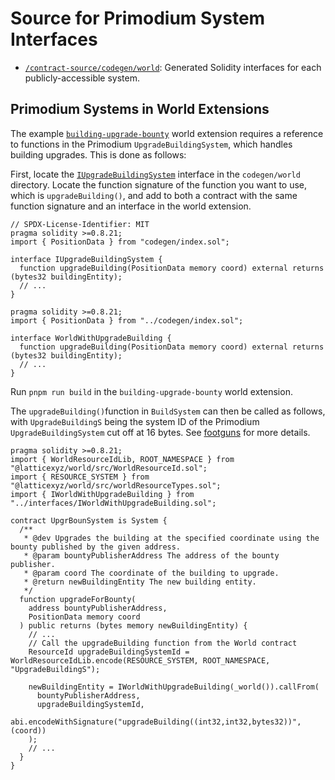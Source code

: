 # Source for Primodium System Interfaces

- [`/contract-source/codegen/world`](https://github.com/primodiumxyz/developers/blob/main/contract-source/codegen/world): Generated Solidity interfaces for each publicly-accessible system.

## Primodium Systems in World Extensions

The example [`building-upgrade-bounty`](../world-extension/examples.mdx) world extension requires a reference to functions in the Primodium `UpgradeBuildingSystem`, which handles building upgrades. This is done as follows:

First, locate the [`IUpgradeBuildingSystem`](https://github.com/primodiumxyz/developers/blob/main/contract-source/codegen/world/IUpgradeBuildingSystem.sol) interface in the `codegen/world` directory. Locate the function signature of the function you want to use, which is `upgradeBuilding()`, and add to both a contract with the same function signature and an interface in the world extension.

```solidity filename="/contract-source/codegen/world/IUpgradeBuildingSystem.sol" showLineNumbers {6}
// SPDX-License-Identifier: MIT
pragma solidity >=0.8.21;
import { PositionData } from "codegen/index.sol";

interface IUpgradeBuildingSystem {
  function upgradeBuilding(PositionData memory coord) external returns (bytes32 buildingEntity);
  // ...
}
```

```solidity filename="/contract-source/codegen/world/interfaces.sol" showLineNumbers {5}
pragma solidity >=0.8.21;
import { PositionData } from "../codegen/index.sol";

interface WorldWithUpgradeBuilding {
  function upgradeBuilding(PositionData memory coord) external returns (bytes32 buildingEntity);
  // ...
}
```

Run `pnpm run build` in the `building-upgrade-bounty` world extension.

The `upgradeBuilding()`function in `BuildSystem` can then be called as follows, with `UpgradeBuildingS` being the system ID of the Primodium `UpgradeBuildingSystem` cut off at 16 bytes. See [footguns](../world-extension/footguns.mdx) for more details.

```solidity copy filename="/examples/building-upgrade-bounty/packages/contracts/src/systems/UpgrBounSystem.sol" showLineNumbers {19-25}
pragma solidity >=0.8.21;
import { WorldResourceIdLib, ROOT_NAMESPACE } from "@latticexyz/world/src/WorldResourceId.sol";
import { RESOURCE_SYSTEM } from "@latticexyz/world/src/worldResourceTypes.sol";
import { IWorldWithUpgradeBuilding } from "../interfaces/IWorldWithUpgradeBuilding.sol";

contract UpgrBounSystem is System {
  /**
   * @dev Upgrades the building at the specified coordinate using the bounty published by the given address.
   * @param bountyPublisherAddress The address of the bounty publisher.
   * @param coord The coordinate of the building to upgrade.
   * @return newBuildingEntity The new building entity.
   */
  function upgradeForBounty(
    address bountyPublisherAddress,
    PositionData memory coord
  ) public returns (bytes memory newBuildingEntity) {
    // ...
    // Call the upgradeBuilding function from the World contract
    ResourceId upgradeBuildingSystemId = WorldResourceIdLib.encode(RESOURCE_SYSTEM, ROOT_NAMESPACE, "UpgradeBuildingS");

    newBuildingEntity = IWorldWithUpgradeBuilding(_world()).callFrom(
      bountyPublisherAddress,
      upgradeBuildingSystemId,
      abi.encodeWithSignature("upgradeBuilding((int32,int32,bytes32))", (coord))
    );
    // ...
  }
}

```
